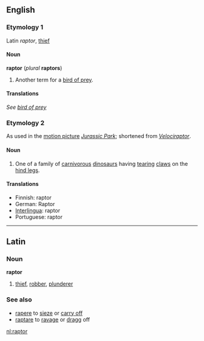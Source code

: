 ==English==
=== Etymology 1===
Latin ''raptor'', [[thief]]

====Noun====
'''raptor''' (''plural'' '''raptors''')

#Another term for a [[bird of prey]].

====Translations====
''See [[bird of prey]]''

===Etymology 2===
As used in the [[motion picture]] ''[[w:Jurassic Park|Jurassic Park]]''; shortened from ''[[Velociraptor]]''.

====Noun====

#One of a family of [[carnivorous]] [[dinosaur]]s having [[tear]]ing [[claw]]s on the [[hind leg]]s.

====Translations====
*Finnish: raptor
*German: Raptor
*[[Interlingua]]: raptor
*Portuguese: raptor

----
==Latin==
===Noun===
'''raptor'''
# [[thief]], [[robber]], [[plunderer]]
===See also===
*[[rapere]] to [[sieze]] or [[carry off]]
*[[raptare]] to [[ravage]] or [[dragg]] off

[[nl:raptor]]